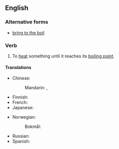 ==English==

===Alternative forms===
* [[bring to the boil]] {{qualifier|UK, Australia}}

===Verb===
{{en-verb|head=[[bring]] [[to a boil]]|brings to the boil|bringing to the boil|brought to the boil}}

# {{lb|en|US|idiomatic}} To [[heat]] something until it reaches its [[boiling point]].

====Translations====
{{trans-top|heat something until it reaches boiling point}}
* Chinese:
*: Mandarin: {{t+|cmn|沸騰|sc=Hani}}, {{t+|cmn|沸腾|tr=fèiténg|sc=Hani}}
* Finnish: {{t+|fi|kiehauttaa}}
* French: {{t|fr|porter à ébullition}}
* Japanese: {{t|ja|沸騰させる|tr=ふっとうさせる, futtō saseru|sc=Jpan}}
{{trans-mid}}
* Norwegian:
*: Bokmål: {{t|nb|koke opp}}
* Russian: {{t|ru|довести́ до кипе́ния}}
* Spanish: {{t|es|poner a hervir}}
{{trans-bottom}}